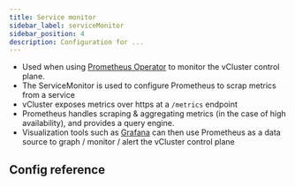```yaml
---
title: Service monitor
sidebar_label: serviceMonitor
sidebar_position: 4
description: Configuration for ...
---
```



- Used when using [Prometheus Operator](https://prometheus-operator.dev/docs/prologue/introduction/) to monitor the vCluster control plane.
- The ServiceMonitor is used to configure Prometheus to scrap metrics from a service
- vCluster exposes metrics over https at a `/metrics` endpoint
- Prometheus handles scraping & aggregating metrics (in the case of high availability), and provides a query engine.
- Visualization tools such as [Grafana](https://grafana.com/) can then use Prometheus as a data source to graph / monitor / alert the vCluster control plane

## Config reference

<ControlPlaneObservability/>